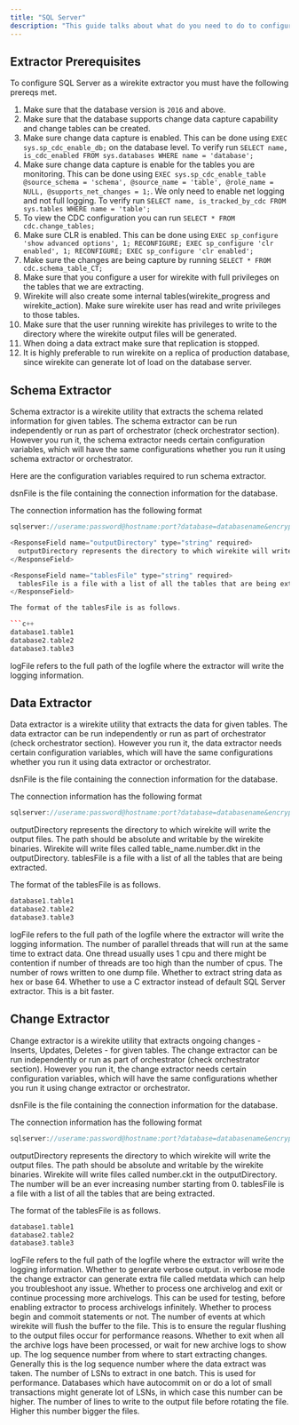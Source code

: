 ```yaml
---
title: "SQL Server"
description: "This guide talks about what do you need to do to configure SQL Server to use Wirekite."
---
```


## Extractor Prerequisites

To configure SQL Server as a wirekite extractor you must have the following prereqs met.

 1. Make sure that the database version is `2016` and above.
 2. Make sure that the database supports change data capture capability and change tables can be created.
 3. Make sure change data capture is enabled. This can be done using `EXEC sys.sp_cdc_enable_db;` on the database level. To verify run `SELECT name, is_cdc_enabled FROM sys.databases WHERE name = 'database';`
 4. Make sure change data capture is enable for the tables you are monitoring. This can be done using `EXEC sys.sp_cdc_enable_table @source_schema = 'schema', @source_name = 'table', @role_name = NULL, @supports_net_changes = 1;`. We only need to enable net logging and not full logging. To verify run `SELECT name, is_tracked_by_cdc FROM sys.tables WHERE name = 'table';`
 5. To view the CDC configuration you can run `SELECT * FROM cdc.change_tables;`
 6. Make sure CLR is enabled. This can be done using `EXEC sp_configure 'show advanced options', 1;
    RECONFIGURE;
    EXEC sp_configure 'clr enabled', 1;
    RECONFIGURE;
    EXEC sp_configure 'clr enabled';`
 7. Make sure the changes are being capture by running `SELECT * FROM cdc.schema_table_CT;`
 8. Make sure that you configure a user for wirekite with full privileges on the tables that we are extracting.
 9. Wirekite will also create some internal tables(wirekite_progress and wirekite_action). Make sure wirekite user has read and write privileges to those tables.
10. Make sure that the user running wirekite has privileges to write to the directory where the wirekite output files will be generated.
11. When doing a data extract make sure that replication is stopped.
12. It is highly preferable to run wirekite on a replica of production database, since wirekite can generate lot of load on the database server.

## Schema Extractor

Schema extractor is a wirekite utility that extracts the schema related information for given tables. The schema extractor can be run independently or run as part of orchestrator (check orchestrator section). However you run it, the schema extractor needs certain configuration variables, which will have the same configurations whether you run it using schema extractor or orchestrator.

Here are the configuration variables required to run schema extractor.

<ResponseField name="dsnFile" type="string" required>
  dsnFile is the file containing the connection information for the database.
</ResponseField>

The connection information has the following format

````c++
sqlserver://userame:password@hostname:port?database=databasename&encrypt=disable&connection+timeout=timeoutinseconds```

<ResponseField name="outputDirectory" type="string" required>
  outputDirectory represents the directory to which wirekite will write the output files. The path should be absolute and writable by the wirekite binaries. Wirekite will write a file called wirekite_schema.skt in the outputDirectory.
</ResponseField>

<ResponseField name="tablesFile" type="string" required>
  tablesFile is a file with a list of all the tables that are being extracted.
</ResponseField>

The format of the tablesFile is as follows.

```c++
database1.table1
database2.table2
database3.table3
````

<ResponseField name="logFile" type="string" required>
  logFile refers to the full path of the logfile where the extractor will write the logging information.
</ResponseField>

## Data Extractor

Data extractor is a wirekite utility that extracts the data for given tables. The data extractor can be run independently or run as part of orchestrator (check orchestrator section). However you run it, the data extractor needs certain configuration variables, which will have the same configurations whether you run it using data extractor or orchestrator.

<ResponseField name="dsnFile" type="string" required>
  dsnFile is the file containing the connection information for the database.
</ResponseField>

The connection information has the following format

```c++
sqlserver://userame:password@hostname:port?database=databasename&encrypt=disable&connection+timeout=timeoutinseconds
```

<ResponseField name="outputDirectory" type="string" required>
  outputDirectory represents the directory to which wirekite will write the output files. The path should be absolute and writable by the wirekite binaries. Wirekite will write files called table_name.number.dkt in the outputDirectory.
</ResponseField>

<ResponseField name="tablesFile" type="string" required>
  tablesFile is a file with a list of all the tables that are being extracted.
</ResponseField>

The format of the tablesFile is as follows.

```c++
database1.table1
database2.table2
database3.table3
```

<ResponseField name="logFile" type="string" required>
  logFile refers to the full path of the logfile where the extractor will write the logging information.
</ResponseField>

<ResponseField name="maxThreads" type="number" default="5">
  The number of parallel threads that will run at the same time to extract data. One thread usually uses 1 cpu and there might be contention if number of threads are too high than the number of cpus.
</ResponseField>

<ResponseField name="maxRowsPerDump" type="number" default="200000">
  The number of rows written to one dump file.
</ResponseField>

<ResponseField name="hexEncoding" type="boolean" default="false">
  Whether to extract string data as hex or base 64.
</ResponseField>

<ResponseField name="useExternalDumper" type="boolean" default="false">
  Whether to use a C extractor instead of default SQL Server extractor. This is a bit faster.
</ResponseField>

## Change Extractor

Change extractor is a wirekite utility that extracts ongoing changes - Inserts, Updates, Deletes - for given tables. The change extractor can be run independently or run as part of orchestrator (check orchestrator section). However you run it, the change extractor needs certain configuration variables, which will have the same configurations whether you run it using change extractor or orchestrator.

<ResponseField name="dsnFile" type="string" required>
  dsnFile is the file containing the connection information for the database.
</ResponseField>

The connection information has the following format

```c++
sqlserver://userame:password@hostname:port?database=databasename&encrypt=disable&connection+timeout=timeoutinseconds
```

<ResponseField name="outputDirectory" type="string" required>
  outputDirectory represents the directory to which wirekite will write the output files. The path should be absolute and writable by the wirekite binaries. Wirekite will write files called number.ckt in the outputDirectory. The number will be an ever increasing number starting from 0.
</ResponseField>

<ResponseField name="tablesFile" type="string" required>
  tablesFile is a file with a list of all the tables that are being extracted.
</ResponseField>

The format of the tablesFile is as follows.

```c++
database1.table1
database2.table2
database3.table3
```

<ResponseField name="logFile" type="string" required>
  logFile refers to the full path of the logfile where the extractor will write the logging information.
</ResponseField>

<ResponseField name="verbose" type="boolean" default="false">
  Whether to generate verbose output. in verbose mode the change extractor can generate extra file called metdata which can help you troubleshoot any issue.
</ResponseField>

<ResponseField name="processOneArchivelog" type="boolean" default="false">
  Whether to process one archivelog and exit or continue processing more archivelogs. This can be used for testing, before enabling extractor to process archivelogs infinitely.
</ResponseField>

<ResponseField name="processCommits" type="boolean" default="false">
  Whether to process begin and commoit statements or not.
</ResponseField>

<ResponseField name="eventsPerFlush" type="number" default="5000">
  The number of events at which wirekite will flush the buffer to the file. This is to ensure the regular flushing to the output files occur for performance reasons.
</ResponseField>

<ResponseField name="exitWhenIdle" type="boolean" default="false">
  Whether to exit when all the archive logs have been processed, or wait for new archive logs to show up.
</ResponseField>

<ResponseField name="startLsn" type="number" default="0">
  The log sequence number from where to start extracting changes. Generally this is the log sequence number where the data extract was taken.
</ResponseField>

<ResponseField name="lsnBatchSize" type="number" default="1000000">
  The number of LSNs to extract in one batch. This is used for performance. Databases which have autocommit on or do a lot of small transactions might generate lot of LSNs, in which case this number can be higher.
</ResponseField>

<ResponseField name="linesPerFile" type="number" default="100000">
  The number of lines to write to the output file before rotating the file. Higher this number bigger the files.
</ResponseField>